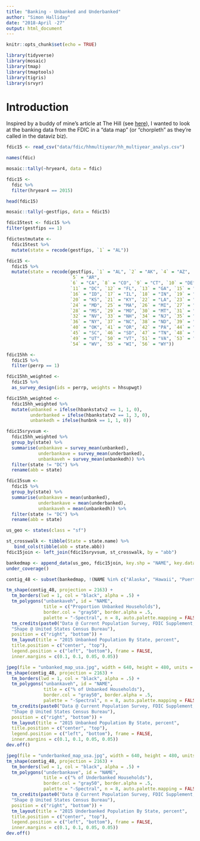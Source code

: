 ```yaml
---
title: "Banking - Unbanked and Underbanked"
author: "Simon Halliday"
date: "2018-April -27"
output: html_document
---
```


```r
knitr::opts_chunk$set(echo = TRUE)
```

```r
library(tidyverse)
library(mosaic)
library(tmap)
library(tmaptools)
library(tigris)
library(srvyr)
```

# Introduction
Inspired by a buddy of mine's article at The Hill (see [here](http://thehill.com/opinion/finance/385033-the-poor-need-bank-accounts-and-usps-has-the-answer)), I wanted to look at the banking data from the FDIC in a "data map" (or "chorpleth" as they're called in the dataviz biz). 

```r
fdic15 <- read_csv("data/fdic/hhmultiyear/hh_multiyear_analys.csv")
```

```r
names(fdic)
```

```r
mosaic::tally(~hryear4, data = fdic)
```

```r
fdic15 <- 
  fdic %>%
  filter(hryear4 == 2015)
```

```r
head(fdic15)
```

```r
mosaic::tally(~gestfips, data = fdic15)
```

```r
fdic15test <- fdic15 %>%
filter(gestfips == 1)

```


```r
fdictestmutate <- 
  fdic15test %>% 
  mutate(state = recode(gestfips, `1` = "AL"))
```


```r
fdic15 <- 
  fdic15 %>% 
  mutate(state = recode(gestfips, `1` = "AL", `2` = "AK", `4` = "AZ", 
                        `5` = "AR",
                        `6` = "CA", `8` = "CO", `9` = "CT", `10` = "DE", 
                        `11` = "DC", `12` = "FL", `13` = "GA", `15` = "HI", 
                        `16` = "ID", `17` = "IL", `18` = "IN", `19` = "IA", 
                        `20` = "KS", `21` = "KY", `22` = "LA", `23` = "ME", 
                        `24` = "MD", `25` = "MA", `26` = "MI", `27` = "MN", 
                        `28` = "MS", `29` = "MO", `30` = "MT", `31` = "NE",
                        `32` = "NV", `33` = "NH", `34` = "NJ", `35` = "NM",
                        `36` = "NY", `37` = "NC", `38` = "ND", `39` = "OH", 
                        `40` = "OK", `41` = "OR", `42` = "PA", `44` = "RI", 
                        `45` = "SC", `46` = "SD", `47` = "TN", `48` = "TX", 
                        `49` = "UT", `50` = "VT", `51` = "VA", `53` = "WA", 
                        `54` = "WV", `55` = "WI", `56` = "WY"))
```

```r
fdic15hh <- 
  fdic15 %>% 
  filter(perrp == 1)
```


```r
fdic15hh_weighted <- 
  fdic15 %>% 
  as_survey_design(ids = perrp, weights = hhsupwgt)
```


```r
fdic15hh_weighted <- 
  fdic15hh_weighted %>% 
  mutate(unbanked = ifelse(hbankstatv2 == 1, 1, 0),
         underbanked = ifelse(hbankstatv2 == 1, 3, 0),
         unbankedh = ifelse(hunbnk == 1, 1, 0))
```

```r
fdic15sryvsum <- 
  fdic15hh_weighted %>% 
  group_by(state) %>% 
  summarise(unbankave = survey_mean(unbanked), 
            underbankave = survey_mean(underbanked), 
            unbankaveh = survey_mean(unbankedh)) %>%
  filter(state != "DC") %>% 
  rename(abb = state)
```


```r
fdic15sum <- 
  fdic15 %>% 
  group_by(state) %>% 
  summarise(unbankave = mean(unbanked), 
            underbankave = mean(underbanked), 
            unbankaveh = mean(unbankedh)) %>%
  filter(state != "DC") %>% 
  rename(abb = state)
```

```r
us_geo <- states(class = "sf")
```

```r
st_crosswalk <- tibble(State = state.name) %>%
   bind_cols(tibble(abb = state.abb))
fdic15join <- left_join(fdic15sryvsum, st_crosswalk, by = "abb")
```

```r
bankedmap <- append_data(us_geo, fdic15join, key.shp = "NAME", key.data = "State")
under_coverage()
```

```r
contig_48 <- subset(bankedmap, !(NAME %in% c("Alaska", "Hawaii", "Puerto Rico", "United States Virgin Islands", "Commonwealth of the Northern Mariana Islands", "Guam", "American Samoa", "District of Columbia" )))
```

```r
tm_shape(contig_48, projection = 2163) +
  tm_borders(lwd = 1, col = "black", alpha = .5) +
  tm_polygons("unbankaveh", id = "NAME", 
              title = c("Proportion Unbanked Households"), 
              border.col = "gray50", border.alpha = .5, 
              palette = "-Spectral", n = 8, auto.palette.mapping = FALSE) + 
  tm_credits(paste0("Data @ Current Population Survey, FDIC Supplement; ",
  "Shape @ United States Census Bureau"),
  position = c("right", "bottom")) +
  tm_layout(title = "2015 Unbanked Population By State, percent",
  title.position = c("center", "top"),
  legend.position = c("left", "bottom"), frame = FALSE,
  inner.margins = c(0.1, 0.1, 0.05, 0.05))

```


```r
jpeg(file = "unbanked_map_usa.jpg", width = 640, height = 480, units = "px")
tm_shape(contig_48, projection = 2163) +
  tm_borders(lwd = 1, col = "black", alpha = .5) +
  tm_polygons("unbankaveh", id = "NAME", 
              title = c("% of Unbanked Households"), 
              border.col = "gray50", border.alpha = .5, 
              palette = "-Spectral", n = 8, auto.palette.mapping = FALSE) + 
  tm_credits(paste0("Data @ Current Population Survey, FDIC Supplement; ",
  "Shape @ United States Census Bureau"),
  position = c("right", "bottom")) +
  tm_layout(title = "2015 Unbanked Population By State, percent",
  title.position = c("center", "top"),
  legend.position = c("left", "bottom"), frame = FALSE,
  inner.margins = c(0.1, 0.1, 0.05, 0.05))
dev.off()
```


```r
jpeg(file = "underbanked_map_usa.jpg", width = 640, height = 480, units = "px")
tm_shape(contig_48, projection = 2163) +
  tm_borders(lwd = 1, col = "black", alpha = .5) +
  tm_polygons("underbankave", id = "NAME", 
              title = c("% of Underbanked Households"), 
              border.col = "gray50", border.alpha = .5, 
              palette = "-Spectral", n = 8, auto.palette.mapping = FALSE) + 
  tm_credits(paste0("Data @ Current Population Survey, FDIC Supplement; ",
  "Shape @ United States Census Bureau"),
  position = c("right", "bottom")) +
  tm_layout(title = "2015 Underbanked Population By State, percent",
  title.position = c("center", "top"),
  legend.position = c("left", "bottom"), frame = FALSE,
  inner.margins = c(0.1, 0.1, 0.05, 0.05))
dev.off()

```


